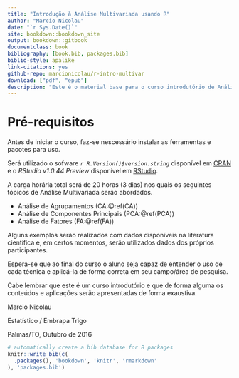 ```yaml
--- 
title: "Introdução à Análise Multivariada usando R"
author: "Marcio Nicolau"
date: "`r Sys.Date()`"
site: bookdown::bookdown_site
output: bookdown::gitbook
documentclass: book
bibliography: [book.bib, packages.bib]
biblio-style: apalike
link-citations: yes
github-repo: marcionicolau/r-intro-multivar
download: ["pdf", "epub"]
description: "Este é o material base para o curso introdutório de Análise Multivariada utilizando o software R oferecido em Outubro/2016 na Embrapa Pesca e Aquicultura (Palmas/TO)"
---
```


# Pré-requisitos

Antes de iniciar o curso, faz-se nescessário instalar as ferramentas e pacotes para uso.

Será utilizado o sofware *`r R.Version()$version.string`* disponível em [CRAN](https://cran.r-project.org) e o *RStudio v1.0.44 Preview* disponível em [RStudio](https://www.rstudio.com/products/rstudio/download/preview/).

A carga horária total será de 20 horas (3 dias) nos quais os seguintes tópicos de Análise Multivariada serão abordados.

* Análise de Agrupamentos (CA:\@ref(CA))
* Análise de Componentes Principais (PCA:\@ref(PCA))
* Análise de Fatores (FA:\@ref(FA))

Alguns exemplos serão realizados com dados disponíveis na literatura científica e, em certos momentos, serão utilizados dados dos próprios participantes.

Espera-se que ao final do curso o aluno seja capaz de entender o uso de cada técnica e aplicá-la de forma correta em seu campo/área de pesquisa.

Cabe lembrar que este é um curso introdutório e que de forma alguma os conteúdos e aplicações serão apresentadas de forma exaustiva.

Marcio Nicolau

Estatístico / Embrapa Trigo

Palmas/TO, Outubro de 2016

```r
# automatically create a bib database for R packages
knitr::write_bib(c(
  .packages(), 'bookdown', 'knitr', 'rmarkdown'
), 'packages.bib')
```
